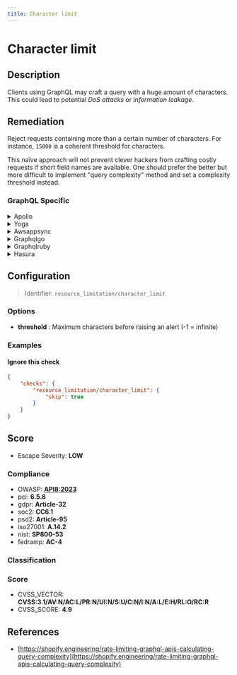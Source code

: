 ```yaml
---
title: Character limit
---
```


# Character limit

## Description

Clients using GraphQL may craft a query with a huge amount of characters.
This could lead to potential *DoS attacks* or *information leakage*.


## Remediation

Reject requests containing more than a certain number of characters.
For instance, `15000` is a coherent threshold for characters.

This naïve approach will not prevent clever hackers from crafting costly requests if short field names are available.
One should prefer the better but more difficult to implement "query complexity" method and set a complexity threshold instead.



### GraphQL Specific

<details>
    <summary>Apollo</summary>

Reject requests containing more than a certain number of characters. For instance, `15000` is a coherent threshold for characters.Install our open source package [GraphQL Armor](https://github.com/Escape-Technologies/graphql-armor) for Apollo.

</details>

<details>
    <summary>Yoga</summary>

Reject requests containing more than a certain number of characters. For instance, `15000` is a coherent threshold for characters.Install our open source package [GraphQL Armor](https://github.com/Escape-Technologies/graphql-armor) for Yoga.Otherwise, you can use the standalone [envelop plugin](https://www.npmjs.com/package/@escape.tech/graphql-armor-character-limit) directly.

</details>

<details>
    <summary>Awsappsync</summary>

Add ACL rule to prevent requests bigger than a threshold. (e.g., 3000 characters)This would be entered into the Rule JSON editor when creating a web ACL in the AWS WAF Console.

</details>

<details>
    <summary>Graphqlgo</summary>

You can limit query size with a net/http middleware in Go.

</details>

<details>
    <summary>Graphqlruby</summary>

In Ruby on Rails, you can create a middleware to reject oversized requests for GraphQL endpoints.

</details>

<details>
    <summary>Hasura</summary>

To prevent oversized requests in Hasura, you can set up a custom limit for the maximum size of a request body.

</details>

## Configuration

> Identifier: `resource_limitation/character_limit`

### Options

- **threshold** : Maximum characters before raising an alert (-1 = infinite)
  



### Examples



#### Ignore this check

```json
{
    "checks": {
        "resource_limitation/character_limit": {
            "skip": true
        }
    }
}
```




## Score

- Escape Severity: **<span className="low-severity">LOW</span>**

### Compliance

- OWASP: **[API8:2023](https://github.com/OWASP/API-Security/blob/master/editions/2023/en/0xa8-security-misconfiguration.md)**
- pci: **6.5.8**
- gdpr: **Article-32**
- soc2: **CC6.1**
- psd2: **Article-95**
- iso27001: **A.14.2**
- nist: **SP800-53**
- fedramp: **AC-4**

### Classification






### Score

- CVSS_VECTOR: **CVSS:3.1/AV:N/AC:L/PR:N/UI:N/S:U/C:N/I:N/A:L/E:H/RL:O/RC:R**
- CVSS_SCORE: **4.9**

## References

- [https://shopify.engineering/rate-limiting-graphql-apis-calculating-query-complexity](https://shopify.engineering/rate-limiting-graphql-apis-calculating-query-complexity)
  